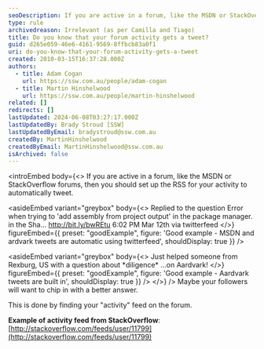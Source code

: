 ```yaml
---
seoDescription: If you are active in a forum, like the MSDN or StackOverflow forums, then you should set up the RSS for your activity to automatically tweet.
type: rule
archivedreason: Irrelevant (as per Camilla and Tiago)
title: Do you know that your forum activity gets a tweet?
guid: d265e059-46e6-4161-9569-8ffbcb83a0f1
uri: do-you-know-that-your-forum-activity-gets-a-tweet
created: 2010-03-15T16:37:28.000Z
authors:
  - title: Adam Cogan
    url: https://ssw.com.au/people/adam-cogan
  - title: Martin Hinshelwood
    url: https://ssw.com.au/people/martin-hinshelwood
related: []
redirects: []
lastUpdated: 2024-06-08T03:27:17.000Z
lastUpdatedBy: Brady Stroud [SSW]
lastUpdatedByEmail: bradystroud@ssw.com.au
createdBy: MartinHinshelwood
createdByEmail: MartinHinshelwood@ssw.com.au
isArchived: false
---
```


<introEmbed
  body={<>
If you are active in a forum, like the MSDN or StackOverflow forums, then you should set up the RSS for your activity to automatically tweet.

<asideEmbed
  variant="greybox"
  body={<>
    Replied to the question Error when trying to 'add assembly from project output' in the package manager. in the Sha... <http://bit.ly/bwREtu>
6:02 PM Mar 12th via twitterfeed
  </>}
  figureEmbed={{
    preset: "goodExample",
    figure: 'Good example - MSDN and ardvark tweets are automatic using twitterfeed',
    shouldDisplay: true
  }}
/>

<asideEmbed
  variant="greybox"
  body={<>
    Just helped someone from Rexburg, US with a question about \*diligence\* ...on Aardvark!
  </>}
  figureEmbed={{
    preset: "goodExample",
    figure: 'Good example - Aardvark tweets are built in',
    shouldDisplay: true
  }}
/>
  </>}
/>
Maybe your followers will want to chip in with a better answer.

This is done by finding your "activity" feed on the forum.

**Example of activity feed from StackOverflow**: [http://stackoverflow.com/feeds/user/11799](http://stackoverflow.com/feeds/user/11799)
